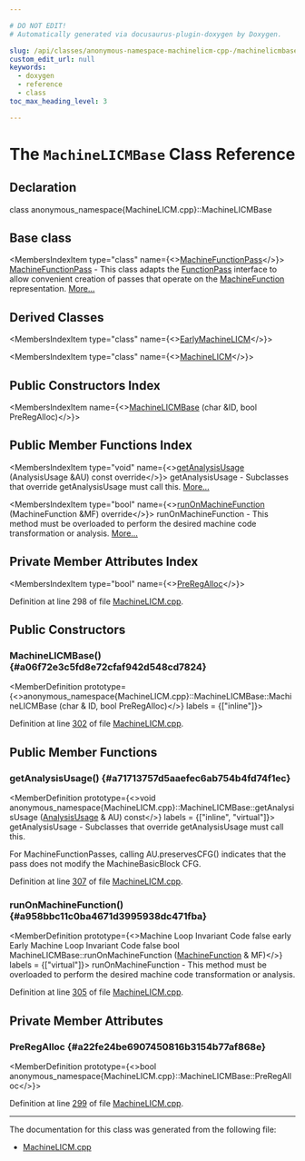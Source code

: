 ```yaml
---

# DO NOT EDIT!
# Automatically generated via docusaurus-plugin-doxygen by Doxygen.

slug: /api/classes/anonymous-namespace-machinelicm-cpp-/machinelicmbase
custom_edit_url: null
keywords:
  - doxygen
  - reference
  - class
toc_max_heading_level: 3

---
```





# The `MachineLICMBase` Class Reference

<DoxygenPage pluginConfig={pluginConfig}>



## Declaration

<CodeBlock>class anonymous_namespace{MachineLICM.cpp}::MachineLICMBase</CodeBlock>

## Base class

<MembersIndex>

<MembersIndexItem
  type="class"
  name={<><a href="/docs/api/classes/llvm/machinefunctionpass">MachineFunctionPass</a></>}>
<a href="/docs/api/classes/llvm/machinefunctionpass">MachineFunctionPass</a> - This class adapts the <a href="/docs/api/classes/llvm/functionpass">FunctionPass</a> interface to allow convenient creation of passes that operate on the <a href="/docs/api/classes/llvm/machinefunction">MachineFunction</a> representation. <a href="/docs/api/classes/llvm/machinefunctionpass/#details">More...</a>
</MembersIndexItem>

</MembersIndex>

## Derived Classes

<MembersIndex>

<MembersIndexItem
  type="class"
  name={<><a href="/docs/api/classes/anonymous-namespace-machinelicm-cpp-/earlymachinelicm">EarlyMachineLICM</a></>}>
</MembersIndexItem>

<MembersIndexItem
  type="class"
  name={<><a href="/docs/api/classes/anonymous-namespace-machinelicm-cpp-/machinelicm">MachineLICM</a></>}>
</MembersIndexItem>

</MembersIndex>

## Public Constructors Index

<MembersIndex>

<MembersIndexItem
  name={<><a href="#a06f72e3c5fd8e72cfaf942d548cd7824">MachineLICMBase</a> (char &amp;ID, bool PreRegAlloc)</>}>
</MembersIndexItem>

</MembersIndex>

## Public Member Functions Index

<MembersIndex>

<MembersIndexItem
  type="void"
  name={<><a href="#a71713757d5aaefec6ab754b4fd74f1ec">getAnalysisUsage</a> (AnalysisUsage &amp;AU) const override</>}>
getAnalysisUsage - Subclasses that override getAnalysisUsage must call this. <a href="#a71713757d5aaefec6ab754b4fd74f1ec">More...</a>
</MembersIndexItem>

<MembersIndexItem
  type="bool"
  name={<><a href="#a958bbc11c0ba4671d3995938dc471fba">runOnMachineFunction</a> (MachineFunction &amp;MF) override</>}>
runOnMachineFunction - This method must be overloaded to perform the desired machine code transformation or analysis. <a href="#a958bbc11c0ba4671d3995938dc471fba">More...</a>
</MembersIndexItem>

</MembersIndex>

## Private Member Attributes Index

<MembersIndex>

<MembersIndexItem
  type="bool"
  name={<><a href="#a22fe24be6907450816b3154b77af868e">PreRegAlloc</a></>}>
</MembersIndexItem>

</MembersIndex>


Definition at line 298 of file <a href="/docs/api/files/lib/lib/codegen/machinelicm-cpp">MachineLICM.cpp</a>.

<SectionDefinition>

## Public Constructors

### MachineLICMBase() {#a06f72e3c5fd8e72cfaf942d548cd7824}

<MemberDefinition
  prototype={<>anonymous&#95;namespace&#123;MachineLICM.cpp&#125;::MachineLICMBase::MachineLICMBase (char &amp; ID, bool PreRegAlloc)</>}
  labels = {["inline"]}>

Definition at line <a href="/docs/api/files/lib/lib/codegen/machinelicm-cpp/#l00302">302</a> of file <a href="/docs/api/files/lib/lib/codegen/machinelicm-cpp">MachineLICM.cpp</a>.
</MemberDefinition>

</SectionDefinition>

<SectionDefinition>

## Public Member Functions

### getAnalysisUsage() {#a71713757d5aaefec6ab754b4fd74f1ec}

<MemberDefinition
  prototype={<>void anonymous&#95;namespace&#123;MachineLICM.cpp&#125;::MachineLICMBase::getAnalysisUsage (<a href="/docs/api/classes/llvm/analysisusage">AnalysisUsage</a> &amp; AU) const</>}
  labels = {["inline", "virtual"]}>
getAnalysisUsage - Subclasses that override getAnalysisUsage must call this.

For MachineFunctionPasses, calling AU.preservesCFG() indicates that the pass does not modify the MachineBasicBlock CFG.

Definition at line <a href="/docs/api/files/lib/lib/codegen/machinelicm-cpp/#l00307">307</a> of file <a href="/docs/api/files/lib/lib/codegen/machinelicm-cpp">MachineLICM.cpp</a>.
</MemberDefinition>

### runOnMachineFunction() {#a958bbc11c0ba4671d3995938dc471fba}

<MemberDefinition
  prototype={<>Machine Loop Invariant Code false early Early Machine Loop Invariant Code false bool MachineLICMBase::runOnMachineFunction (<a href="/docs/api/classes/llvm/machinefunction">MachineFunction</a> &amp; MF)</>}
  labels = {["virtual"]}>
runOnMachineFunction - This method must be overloaded to perform the desired machine code transformation or analysis.

Definition at line <a href="/docs/api/files/lib/lib/codegen/machinelicm-cpp/#l00305">305</a> of file <a href="/docs/api/files/lib/lib/codegen/machinelicm-cpp">MachineLICM.cpp</a>.
</MemberDefinition>

</SectionDefinition>

<SectionDefinition>

## Private Member Attributes

### PreRegAlloc {#a22fe24be6907450816b3154b77af868e}

<MemberDefinition
  prototype={<>bool anonymous&#95;namespace&#123;MachineLICM.cpp&#125;::MachineLICMBase::PreRegAlloc</>}>

Definition at line <a href="/docs/api/files/lib/lib/codegen/machinelicm-cpp/#l00299">299</a> of file <a href="/docs/api/files/lib/lib/codegen/machinelicm-cpp">MachineLICM.cpp</a>.
</MemberDefinition>

</SectionDefinition>

<hr/>

The documentation for this class was generated from the following file:

<ul>
<li><a href="/docs/api/files/lib/lib/codegen/machinelicm-cpp">MachineLICM.cpp</a></li>
</ul>

</DoxygenPage>
